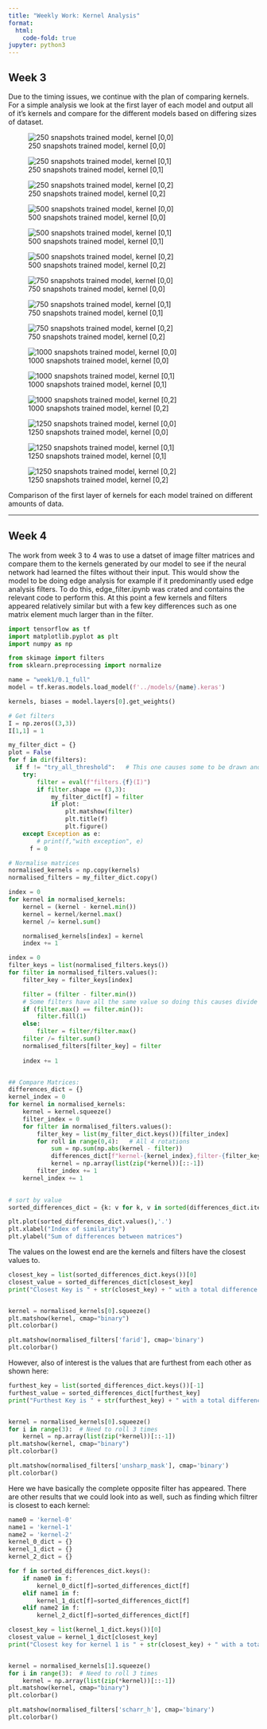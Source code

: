 ```yaml
---
title: "Weekly Work: Kernel Analysis"
format:
  html:
    code-fold: true
jupyter: python3
---
```


## Week 3

Due to the timing issues, we continue with the plan of comparing kernels. For a simple analysis we look at the first layer of each model and output all of it's kernels and compare for the different models based on differing sizes of dataset.

::: {#fig-kernelAnalysisInitial layout-ncol=3}

![250 snapshots trained model, kernel [0,0]](figures/week3/250Filter0kernel0.png){#fig-week3data250kernel0}

![250 snapshots trained model, kernel [0,1]](figures/week3/250Filter0kernel1.png){#fig-week3data250kernel1}

![250 snapshots trained model, kernel [0,2]](figures/week3/250Filter0kernel2.png){#fig-week3data250kernel2}

![500 snapshots trained model, kernel [0,0]](figures/week3/500Filter0kernel0.png){#fig-week3data500kernel0}

![500 snapshots trained model, kernel [0,1]](figures/week3/500Filter0kernel1.png){#fig-week3data500kernel1}

![500 snapshots trained model, kernel [0,2]](figures/week3/500Filter0kernel2.png){#fig-week3data500kernel2}

![750 snapshots trained model, kernel [0,0]](figures/week3/750Filter0kernel0.png){#fig-week3data750kernel0}

![750 snapshots trained model, kernel [0,1]](figures/week3/750Filter0kernel1.png){#fig-week3data750kernel1}

![750 snapshots trained model, kernel [0,2]](figures/week3/750Filter0kernel2.png){#fig-week3data750kernel2}

![1000 snapshots trained model, kernel [0,0]](figures/week3/1000Filter0kernel0.png){#fig-week3data1000kernel0}

![1000 snapshots trained model, kernel [0,1]](figures/week3/1000Filter0kernel1.png){#fig-week3data1000kernel1}

![1000 snapshots trained model, kernel [0,2]](figures/week3/1000Filter0kernel2.png){#fig-week3data1000kernel2}

![1250 snapshots trained model, kernel [0,0]](figures/week3/1250Filter0kernel0.png){#fig-week3data1250kernel0}

![1250 snapshots trained model, kernel [0,1]](figures/week3/1250Filter0kernel1.png){#fig-week3data1250kernel1}

![1250 snapshots trained model, kernel [0,2]](figures/week3/1250Filter0kernel2.png){#fig-week3data1250kernel2}

Comparison of the first layer of kernels for each model trained on different amounts of data.
:::

---

## Week 4

The work from week 3 to 4 was to use a datset of image filter matrices and compare them to the kernels generated by our model to see if the neural network had learned the filtes without their input. This would show the model to be doing edge analysis for example if it predominantly used edge analysis filters. To do this, edge_filter.ipynb was crated and contains the relevant code to perform this. At this point a few kernels and filters appeared relatively similar but with a few key differences such as one matrix element much larger than in the filter.

```python

import tensorflow as tf
import matplotlib.pyplot as plt
import numpy as np

from skimage import filters
from sklearn.preprocessing import normalize 

name = "week1/0.1_full"
model = tf.keras.models.load_model(f'../models/{name}.keras')

kernels, biases = model.layers[0].get_weights()

# Get filters
I = np.zeros((3,3))
I[1,1] = 1

my_filter_dict = {}
plot = False
for f in dir(filters):
  if f != "try_all_threshold":   # This one causes some to be drawn and just calls the other thresholds which are already checked
    try:
        filter = eval(f"filters.{f}(I)")
        if filter.shape == (3,3):
            my_filter_dict[f] = filter
            if plot:
                plt.matshow(filter)
                plt.title(f)
                plt.figure()
    except Exception as e:
        # print(f,"with exception", e)
      f = 0

# Normalise matrices
normalised_kernels = np.copy(kernels)
normalised_filters = my_filter_dict.copy()

index = 0
for kernel in normalised_kernels:
    kernel = (kernel - kernel.min())
    kernel = kernel/kernel.max()
    kernel /= kernel.sum()

    normalised_kernels[index] = kernel
    index += 1

index = 0
filter_keys = list(normalised_filters.keys())
for filter in normalised_filters.values():
    filter_key = filter_keys[index]

    filter = (filter - filter.min())
    # Some filters have all the same value so doing this causes divide by zero error, instead set all to 1.
    if (filter.max() == filter.min()):
        filter.fill(1)
    else:
        filter = filter/filter.max()
    filter /= filter.sum()
    normalised_filters[filter_key] = filter
    
    index += 1


## Compare Matrices:
differences_dict = {}
kernel_index = 0
for kernel in normalised_kernels:
    kernel = kernel.squeeze()
    filter_index = 0
    for filter in normalised_filters.values():
        filter_key = list(my_filter_dict.keys())[filter_index]
        for roll in range(0,4):   # All 4 rotations
            sum = np.sum(np.abs(kernel - filter))
            differences_dict[f"kernel-{kernel_index},filter-{filter_key},roll-{roll}"] = (sum)
            kernel = np.array(list(zip(*kernel))[::-1])
        filter_index += 1
    kernel_index += 1
            

# sort by value
sorted_differences_dict = {k: v for k, v in sorted(differences_dict.items(), key=lambda item: item[1])} 

plt.plot(sorted_differences_dict.values(),'.')
plt.xlabel("Index of similarity")
plt.ylabel("Sum of differences between matrices")
```

The values on the lowest end are the kernels and filters have the closest values to. 

```python
closest_key = list(sorted_differences_dict.keys())[0]
closest_value = sorted_differences_dict[closest_key]
print("Closest Key is " + str(closest_key) + " with a total difference of " + str(closest_value))


kernel = normalised_kernels[0].squeeze()
plt.matshow(kernel, cmap="binary")
plt.colorbar()

plt.matshow(normalised_filters['farid'], cmap='binary')
plt.colorbar()
```

However, also of interest is the values that are furthest from each other as shown here:

```python
furthest_key = list(sorted_differences_dict.keys())[-1]
furthest_value = sorted_differences_dict[furthest_key]
print("Furthest Key is " + str(furthest_key) + " with a total difference of " + str(furthest_value))


kernel = normalised_kernels[0].squeeze()
for i in range(3):  # Need to roll 3 times
    kernel = np.array(list(zip(*kernel))[::-1])
plt.matshow(kernel, cmap="binary")
plt.colorbar()

plt.matshow(normalised_filters['unsharp_mask'], cmap='binary')
plt.colorbar()
```

Here we have basically the complete opposite filter has appeared. There are other results that we could look into as well, such as finding which filtrer is closest to each kernel: 

```python
name0 = 'kernel-0'
name1 = 'kernel-1'
name2 = 'kernel-2'
kernel_0_dict = {}
kernel_1_dict = {}
kernel_2_dict = {}

for f in sorted_differences_dict.keys():
    if name0 in f:
        kernel_0_dict[f]=sorted_differences_dict[f]
    elif name1 in f:
        kernel_1_dict[f]=sorted_differences_dict[f]
    elif name2 in f:
        kernel_2_dict[f]=sorted_differences_dict[f]

closest_key = list(kernel_1_dict.keys())[0]
closest_value = kernel_1_dict[closest_key]
print("Closest key for kernel 1 is " + str(closest_key) + " with a total difference of " + str(closest_value))


kernel = normalised_kernels[1].squeeze()
for i in range(3):  # Need to roll 3 times
    kernel = np.array(list(zip(*kernel))[::-1])
plt.matshow(kernel, cmap="binary")
plt.colorbar()

plt.matshow(normalised_filters['scharr_h'], cmap='binary')
plt.colorbar()
```